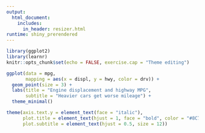 ```yaml
---
output: 
  html_document:
    includes:
      in_header: resizer.html
runtime: shiny_prerendered
---
```


```r
library(ggplot2)
library(learnr)
knitr::opts_chunk$set(echo = FALSE, exercise.cap = "Theme editing")
```

```r
ggplot(data = mpg,
       mapping = aes(x = displ, y = hwy, color = drv)) +
  geom_point(size = 3) +
  labs(title = "Engine displacement and highway MPG",
       subtitle = "Heavier cars get worse mileage") +
  theme_minimal()
```

```r
theme(axis.text.y = element_text(face = "italic"),
      plot.title = element_text(hjust = 1, face = "bold", color = "#8C7811"),
      plot.subtitle = element_text(hjust = 0.5, size = 12))
```

<div data-iframe-height></div>

